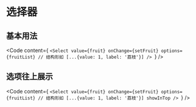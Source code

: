 
# 选择器
## 基本用法
<Demo className="space-x-3">
  <SelectDemo />
</Demo>

<Code
  content={
`<Select
  value={fruit}
  onChange={setFruit}
  options={fruitList} // 结构形如 [...{value: 1, label: '荔枝'}]
/>
`}
/>

## 选项往上展示
<Demo className="space-x-3">
  <SelectDemo showInTop />
</Demo>

<Code
  content={
`<Select
  value={fruit}
  onChange={setFruit}
  options={fruitList} // 结构形如 [...{value: 1, label: '荔枝'}]
  showInTop
/>
`}
/>